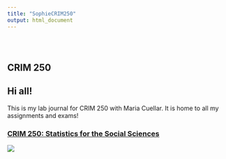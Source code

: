 ```yaml
---
title: "SophieCRIM250"
output: html_document
---
```


<style type="text/css">
.title {
  display: none;
}

#getting-started img {
  margin-right: 10px;
}

</style>

<div class="row" style="padding-top: 30px;">
<div class="col-sm-6">

# **CRIM 250**

## Hi all! 

This is my lab journal for CRIM 250 with Maria Cuellar. It is home to all my assignments and exams!


</div>
<div class="col-sm-6">

### [CRIM 250: Statistics for the Social Sciences](https://crumplab.github.io)

<a href = "https://crumplab.github.io">
![](images/logo.png)
</a>
</div>
